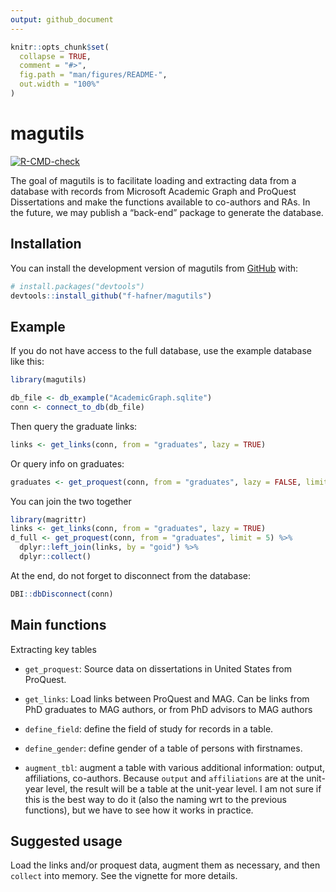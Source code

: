 ```yaml
---
output: github_document
---
```


<!-- README.md is generated from README.Rmd. Please edit that file -->

```r
knitr::opts_chunk$set(
  collapse = TRUE,
  comment = "#>",
  fig.path = "man/figures/README-",
  out.width = "100%"
)
```

# magutils

<!-- badges: start -->
[![R-CMD-check](https://github.com/f-hafner/magutils/actions/workflows/R-CMD-check.yaml/badge.svg)](https://github.com/f-hafner/magutils/actions/workflows/R-CMD-check.yaml)
<!-- badges: end -->

The goal of magutils is to facilitate loading and extracting data from a database with records from Microsoft Academic Graph and ProQuest Dissertations and make the functions available to co-authors and RAs. In the future, we may publish a "back-end" package to generate the database. 

## Installation

You can install the development version of magutils from [GitHub](https://github.com/) with:

``` r
# install.packages("devtools")
devtools::install_github("f-hafner/magutils")
```

## Example

If you do not have access to the full database, use the example database like this:

```r
library(magutils)

db_file <- db_example("AcademicGraph.sqlite")
conn <- connect_to_db(db_file)

```

Then query the graduate links:

```r
links <- get_links(conn, from = "graduates", lazy = TRUE)
```

Or query info on graduates:

```r
graduates <- get_proquest(conn, from = "graduates", lazy = FALSE, limit = 3)
```

You can join the two together

```r
library(magrittr)
links <- get_links(conn, from = "graduates", lazy = TRUE)
d_full <- get_proquest(conn, from = "graduates", limit = 5) %>%
  dplyr::left_join(links, by = "goid") %>%
  dplyr::collect()
```


At the end, do not forget to disconnect from the database:

```r
DBI::dbDisconnect(conn)
```


## Main functions 


Extracting key tables

- `get_proquest`: Source data on dissertations in United States from ProQuest.

- `get_links`: Load links between ProQuest and MAG. Can be links from PhD graduates to MAG authors, or from PhD advisors to MAG authors

- `define_field`: define the field of study for records in a table. 

- `define_gender`: define gender of a table of persons with firstnames.

- `augment_tbl`: augment a table with various additional information: output, affiliations, co-authors. Because `output` and `affiliations` are at the unit-year level, the result will be a table at the unit-year level. I am not sure if this is the best way to do it (also the naming wrt to the previous functions), but we have to see how it works in practice. 
  

## Suggested usage 

Load the links and/or proquest data, augment them as necessary, and then `collect` into memory. See the vignette for more details.




